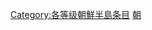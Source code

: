 {{catmore1|[[Wikipedia:朝鲜半岛专题|Wikipedia:朝鲜半岛专题]]}}
{{Articles by Quality|topic=朝鲜半岛|project=朝鲜半岛|format=toc}}
{{emptycat}}

[[Category:各等级朝鮮半島条目|Category:各等级朝鮮半島条目]]
[[Category:專題級條目|朝]]
